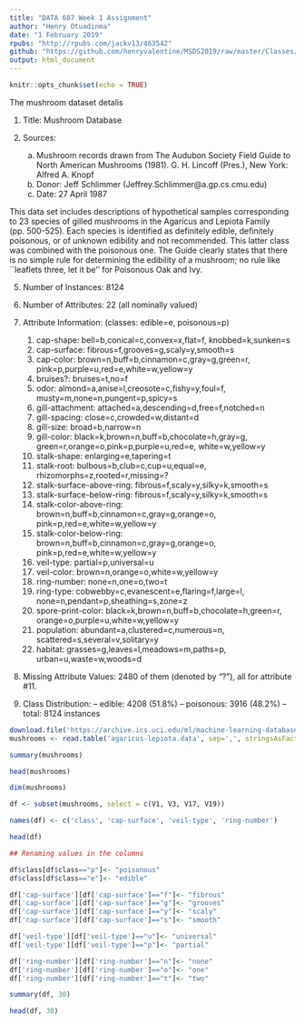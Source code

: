 ```yaml
---
title: "DATA 607 Week 1 Assignment"
author: "Henry Otuadinma"
date: "1 February 2019"
rpubs: "http://rpubs.com/jackv13/463542"
github: "https://github.com/henryvalentine/MSDS2019/raw/master/Classes/DATA%20607/Home%20works/DATA_607_Week_1_Assignment.Rmd"
output: html_document
---
```


```r
knitr::opts_chunk$set(echo = TRUE)
```

The mushroom dataset detalis

1. Title: Mushroom Database

2. Sources: 
    (a) Mushroom records drawn from The Audubon Society Field Guide to North
        American Mushrooms (1981). G. H. Lincoff (Pres.), New York: Alfred
        A. Knopf
    (b) Donor: Jeff Schlimmer (Jeffrey.Schlimmer@a.gp.cs.cmu.edu)
    (c) Date: 27 April 1987
    
This data set includes descriptions of hypothetical samples
    corresponding to 23 species of gilled mushrooms in the Agaricus and
    Lepiota Family (pp. 500-525).  Each species is identified as
    definitely edible, definitely poisonous, or of unknown edibility and
    not recommended.  This latter class was combined with the poisonous
    one.  The Guide clearly states that there is no simple rule for
    determining the edibility of a mushroom; no rule like ``leaflets
    three, let it be'' for Poisonous Oak and Ivy.

5. Number of Instances: 8124

6. Number of Attributes: 22 (all nominally valued)

7. Attribute Information: (classes: edible=e, poisonous=p)
     1. cap-shape:                bell=b,conical=c,convex=x,flat=f,
                                  knobbed=k,sunken=s
     2. cap-surface:              fibrous=f,grooves=g,scaly=y,smooth=s
     3. cap-color:                brown=n,buff=b,cinnamon=c,gray=g,green=r,
                                  pink=p,purple=u,red=e,white=w,yellow=y
     4. bruises?:                 bruises=t,no=f
     5. odor:                     almond=a,anise=l,creosote=c,fishy=y,foul=f,
                                  musty=m,none=n,pungent=p,spicy=s
     6. gill-attachment:          attached=a,descending=d,free=f,notched=n
     7. gill-spacing:             close=c,crowded=w,distant=d
     8. gill-size:                broad=b,narrow=n
     9. gill-color:               black=k,brown=n,buff=b,chocolate=h,gray=g,
                                  green=r,orange=o,pink=p,purple=u,red=e,
                                  white=w,yellow=y
    10. stalk-shape:              enlarging=e,tapering=t
    11. stalk-root:               bulbous=b,club=c,cup=u,equal=e,
                                  rhizomorphs=z,rooted=r,missing=?
    12. stalk-surface-above-ring: fibrous=f,scaly=y,silky=k,smooth=s
    13. stalk-surface-below-ring: fibrous=f,scaly=y,silky=k,smooth=s
    14. stalk-color-above-ring:   brown=n,buff=b,cinnamon=c,gray=g,orange=o,
                                  pink=p,red=e,white=w,yellow=y
    15. stalk-color-below-ring:   brown=n,buff=b,cinnamon=c,gray=g,orange=o,
                                  pink=p,red=e,white=w,yellow=y
    16. veil-type:                partial=p,universal=u
    17. veil-color:               brown=n,orange=o,white=w,yellow=y
    18. ring-number:              none=n,one=o,two=t
    19. ring-type:                cobwebby=c,evanescent=e,flaring=f,large=l,
                                  none=n,pendant=p,sheathing=s,zone=z
    20. spore-print-color:        black=k,brown=n,buff=b,chocolate=h,green=r,
                                  orange=o,purple=u,white=w,yellow=y
    21. population:               abundant=a,clustered=c,numerous=n,
                                  scattered=s,several=v,solitary=y
    22. habitat:                  grasses=g,leaves=l,meadows=m,paths=p,
                                  urban=u,waste=w,woods=d

8. Missing Attribute Values: 2480 of them (denoted by "?"), all for
   attribute #11.

9. Class Distribution: 
    --    edible: 4208 (51.8%)
    -- poisonous: 3916 (48.2%)
    --     total: 8124 instances

```r
download.file('https://archive.ics.uci.edu/ml/machine-learning-databases/mushroom/agaricus-lepiota.data', 'agaricus-lepiota.data')
mushrooms <- read.table('agaricus-lepiota.data', sep=',', stringsAsFactors=FALSE)
```


```r
summary(mushrooms)

```

```r
head(mushrooms)

```

```r
dim(mushrooms)

```

```r

df <- subset(mushrooms, select = c(V1, V3, V17, V19))

names(df) <- c('class', 'cap-surface', 'veil-type', 'ring-number')

```

```r
head(df)
```

```r

## Renaming values in the columns

df$class[df$class=="p"]<- "poisonous"
df$class[df$class=="e"]<- "edible"

df['cap-surface'][df['cap-surface']=="f"]<- "fibrous"
df['cap-surface'][df['cap-surface']=="g"]<- "grooves"
df['cap-surface'][df['cap-surface']=="y"]<- "scaly"
df['cap-surface'][df['cap-surface']=="s"]<- "smooth"

df['veil-type'][df['veil-type']=="u"]<- "universal"
df['veil-type'][df['veil-type']=="p"]<- "partial"

df['ring-number'][df['ring-number']=="n"]<- "none"
df['ring-number'][df['ring-number']=="o"]<- "one"
df['ring-number'][df['ring-number']=="t"]<- "two"


```

```r

summary(df, 30)

```

```r

head(df, 30)

```


















